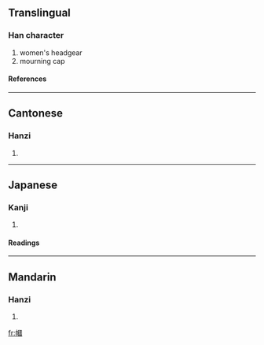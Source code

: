{{see|帼}}

==Translingual==
===Han character===
{{Han char|rn=50|rad=巾|as=11|sn=14|four=4620<sub>0</sub>|canj=中月田戈一 (LBWIM)}}
# women's headgear
# mourning cap
====References====
{{Han ref|kx=0336.050|dkj=09057|dj=0643.060|hdz=10752.050|uh=5E57|ud=24151|bh=B9F6|bd=47606}}
----
==Cantonese==
===Hanzi===
{{yue-hanzi|jyut=|y=gwok3}}
# {{defn|Cantonese}}
----
==Japanese==
===Kanji===
{{ja-kanji|grade=|rs=巾11}}
# {{defn|Japanese}} 
====Readings====
{{ja-readings|on=[[かく]] (kaku)|kun=[[かみかざり]] (kamikazari)}}
----
==Mandarin==
===Hanzi===
{{cmn-hanzi|sim=帼|pin=[[guó]] (guo2)|wg=kuo<sup>2</sup>}}
# {{defn|Mandarin}}

[[fr:幗]]